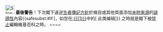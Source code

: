 [[File:Stop hand nuvola.svg|30px|alt=|link=]] '''最後警告'''！下次閣下違逆[[Wikipedia:生者傳記|生者傳記方針]]於條目或其他頁面添加[[Wikipedia:可供查證|未附來源]]的[[Wikipedia:誹謗|誹謗性]]內容{{<includeonly>safesubst:</includeonly>#if:{{{1|}}}|，如您在[[:{{{1}}}]]中的<span class="plainlinks">[{{{2}}} 此类编辑]</span>}}
之時就是閣下被[[Wikipedia:封禁方針|禁止]]編輯維基百科之時。 <!-- Template:Huggle/warn-bio-4im --> ~~<noinclude></noinclude>~~